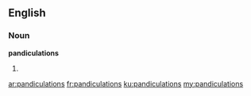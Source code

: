 ==English==

===Noun===
'''pandiculations'''

# {{plural of|pandiculation}}

[[ar:pandiculations]]
[[fr:pandiculations]]
[[ku:pandiculations]]
[[my:pandiculations]]